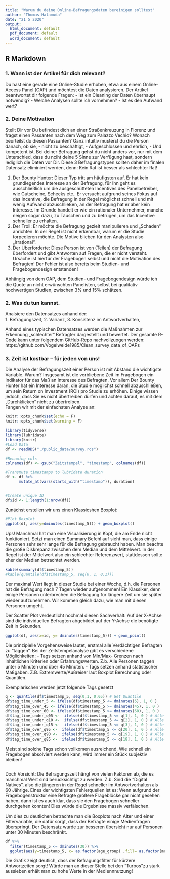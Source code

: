 ```yaml
---
title: "Warum du deine Online-Befragungsdaten bereinigen solltest"
author: "Thomas Halamuda"
date: "21 5 2020"
output:
  html_document: default
  pdf_document: default
  word_document: default
---
```




## R Markdown

### 1. Wann ist der Artikel für dich relevant?
Du hast eine gerade eine Online-Studie erhoben, etwa aus einem Online-Access Panel (OAP) und möchtest die Daten analysieren. Der Artikel beantwortet dir folgende Fragen:
-	Ist ein Cleaning der Daten überhaupt notwendig?
-	Welche Analysen sollte ich vornehmen?
-	Ist es den Aufwand wert?


### 2. Deine Motivation
Stellt Dir vor Du befindest dich an einer Straßenkreuzung in Florenz und fragst einen Passanten nach dem Weg zum Palazzo Vechio? Wonach beurteilst du diesen Passanten? Ganz intuitiv musterst du die Person danach, ob sie, 
-	nicht zu beschäftigt, 
-	Aufgeschlossen und ehrlich,
-	Und kompetent ist.
Bei deiner Befragung gehst du nicht anders vor, nur mit dem Unterschied, dass du nciht deine 5 Sinne zur Verfügung hast, sondern lediglich die Daten vor Dir. Diese 3 Befragungstypen sollten daher im finalen Datensatz eliminiert werden, denn:  Kein Rat ist besser als schlechter Rat!

1.	Der Bounty Hunter: Dieser Typ tritt am häufigsten auf. Er hat kein grundlegendes Interesse an der Befragung, für Ihn geht es ausschließlich um die ausgeschütteten Incentives des Panelbetreiber, wie Gutscheine, Schecks etc..
Er versucht aufgrund seines Fokus auf das Incentive, die Befragung in der Regel möglichst schnell und mit wenig Aufwand abzuschließen, an der Befragung hat er aber kein Interesse.  Im Grunde handelt er wie ein rationaler Unternehmer, manche neigen sogar dazu, zu Täuschen und zu betrügen, um das Incentive schneller zu erhalten. 
2.	Der Troll: Er möchte die Befragung gezielt manipulieren und „Schaden“ anrichten. In der Regel ist nicht erkennbar, warum er die Studie torpedieren möchte. Die Motive blieben für den Analysten also „irrational“.
3.	Der Überforderte: Diese Person ist von (Teilen) der Befragung überfordert und gibt Antworten auf Fragen, die er nicht versteht. Ursache ist hierfür der Fragebogen selbst und nicht die Motivation des Befragten! Der Fehler ist also bereits beim Studien- und Fragebogendesign entstanden!

Abhängig von dem OAP, dem Studien- und Fragebogendesign würde ich die Quote an nicht erwünschten Panelisten, selbst bei qualitativ hochwertigen Studien, zwischen 3% und 15% schätzen. 



### 2. Was du tun kannst.

Analsiere den Datensatzes anhand der:  
1. Befragungszeit,
2. Varianz,
3. Konsistenz im Antwortverhalten,

Anhand eines typischen Datensatzes werden die Maßnahmen zur Erkennung „schlechter“ Befragter dargestellt und bewertet. Der gesamte R-Code kann unter folgendem GitHub-Repo nachvollzuogen werden: 
https://github.com/Vogelweide1985/Clean_survey_data_of_OAPs


### 3. Zeit ist kostbar – für jeden von uns!

Die Analyse der Befragungszeit einer Person ist mit Abstand die wichtigste Variable. Warum? Insgesamt ist die verbliebene Zeit im Fragebogen ein Indikator für das Maß an Interesse des Befragten. Vor allem Der Bounty Hunter hat ein Interesse daran, die Studie möglichst schnell abzuschließen, um sein Return on Investment (ROI) pro Studie zu erhöhen. Einige wissen jedoch, dass Sie es nicht übertreiben dürfen und achten darauf, es mit dem „Durchklicken“ nicht zu übertreiben.  
Fangen wir mit der einfachsten Analyse an: 


```r
knitr::opts_chunk$set(echo = F)
knitr::opts_chunk$set(warning = F)
```

```r

library(tidyverse)
library(lubridate)
library(knitr)
#Load Data
df <- readRDS("./public_data/survey.rds")

```


```r
#Renaming cols
colnames(df) <- gsub("Zeitstempel", "timestamp", colnames(df))

#Transmute timestamps to lubridate duration
df <- df %>%
      mutate_at(vars(starts_with("timestamp")), duration) 


#Create unique ID
df$id <- 1:length(1:nrow(df))
```

Zunächst erstellen wir uns einen Klassicshen Boxplot:

```r

#Plot Boxplot
ggplot(df, aes(y=dminutes(timestamp_5))) + geom_boxplot()
```

Ups! Manchmal hat man eine Visualisierung in Kopf, die am Ende nicht funktioniert. Setzt man einen Summary Befehl auf sieht man, dass einige Personen sehr sehr lange für die Befragung gebraucht haben. 
Man beachte die große Diskrepanz zwischen dem Median und dem Mittelwert. In der Regel ist der Mittelwert also ein schlechter Referenzwert, stattdessen sollte eher der Median betrachtet werden. 
```r
kable(summary(df$timestamp_5))
#kable(quantile(df$timestamp_5, seq(0, 1, 0.1)))
```

Der maximal Wert liegt in dieser Studie bei einer Woche, d.h. die Personen hat die Befragung nach 7 Tagen wieder aufgenommen! Ein Klassiker, denn einige Personen unterbrechen die Befragung für längere Zeit um sie später wieder aufzunehmen. Wir kommen gleich dazu, wie man mit diesen Personen umgeht.

Der Scatter Plot verdeutlicht nochmal diesen Sachverhalt: Auf der X-Achse sind die individuellen Befragten abgebildet auf der Y-Achse die benötigte Zeit in Sekunden.
```r
ggplot(df, aes(x=id, y= dminutes(timestamp_5))) + geom_point()
```

Die prinzipielle Vorgehensweise lautet, erstmal alle Verdächtigen Befragten zu "taggen". Bei der Zeitstempelanalyse gibt es verschiedene Möglichkeiten:
- Tags setzen anhand von Min/Max- Grenzen nach inhaltlichen Kriterien oder Erfahrungswerten. Z.b. Alle Personen taggen unter 5 Minuten und über 45 Minuten. 
- Tags setzen anhand statistischer Maßgaben. Z.B. Extremwerte/Außreiser laut Boxplot Berechnung oder Quantilen.

Exemplarischen werden jetzt folgende Tags gesetzt

```r
q <- quantile(df$timestamp_5, seq(0,1, 0.05)) # Get Quantile
df$tag_time_under_5 <- ifelse(df$timestamp_5 <= dminutes(5), 1, 0 )
df$tag_time_over_45 <- ifelse(df$timestamp_5 >= dminutes(45), 1, 0 )
df$tag_time_over_60 <- ifelse(df$timestamp_5 >= dminutes(60), 1, 0 )
df$tag_time_under_q05 <-  ifelse(df$timestamp_5 <= q[1], 1, 0 ) # Alle im unteren 5% Quantil
df$tag_time_under_q10 <-  ifelse(df$timestamp_5 <= q[2], 1, 0 ) # Alle im unteren 10% Quantil
df$tag_time_under_q15 <-  ifelse(df$timestamp_5 <= q[3], 1, 0 ) # Alle im unteren 1% Quantil
df$tag_time_over_q95 <-  ifelse(df$timestamp_5 <= q[20], 1, 0 ) # Alle im unteren 1% Quantil
df$tag_time_over_q90 <-  ifelse(df$timestamp_5 <= q[19], 1, 0 ) # Alle im unteren 1% Quantil
df$tag_time_over_q85 <-  ifelse(df$timestamp_5 <= q[18], 1, 0 ) # Alle im unteren 1% Quantil
```

Meist sind solche Tags schon vollkomen ausreichend. Wie schnell ein Fragebogen absolviert werden kann, wird immer ein Stück subjektiv bleiben!

```r

```


Doch Vorsicht: Die Befragungszeit hängt von vielen Faktoren ab, die es manchmal Wert sind berücksichtigt zu werden. Z.b. Sind die "Digital Natives", also die jüngeren in der Regel schneller im Antwortverhalten als 60 Jährige. Eines der wichtigsten Fehlerquellen ist es: Wenn aufgrund der Fragebogenstruktur eine Befragte größere Frageblöcke gar nicht gesehen haben, dann ist es auch klar, dass sie den Fragebogen schneller durchgehen konnten! Dies würde die Ergebnisse massiv verfälschen. 

Um dies zu deutlichen betrachte man die Boxplots nach Alter und einer Filtervariable, die dafür sorgt, dass der Befragte einige Medienfragen überspringt. Der Datensatz wurde zur besseren übersicht nur auf Personen unter 30 Minuten beschränkt.



```r
df %>%
  filter(timestamp_5 <= dminutes(30)) %>%
  ggplot(aes(y=timestamp_5, x= as.factor(age_group) ,fill= as.factor(media_filter))) + geom_boxplot()


```

Die Grafik zeigt deutlich, dass der Befragungsfilter für kürzere Antwortzeiten sorgt! Würde man an dieser Stelle bei den "Turbos"zu stark aussieben erhält man zu hohe Werte in der Mediennnutzung! 